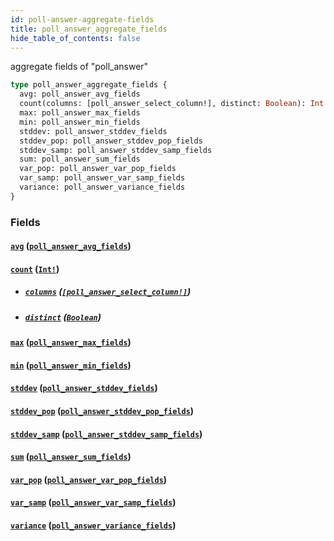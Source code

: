 ```yaml
---
id: poll-answer-aggregate-fields
title: poll_answer_aggregate_fields
hide_table_of_contents: false
---
```


aggregate fields of "poll_answer"

```graphql
type poll_answer_aggregate_fields {
  avg: poll_answer_avg_fields
  count(columns: [poll_answer_select_column!], distinct: Boolean): Int!
  max: poll_answer_max_fields
  min: poll_answer_min_fields
  stddev: poll_answer_stddev_fields
  stddev_pop: poll_answer_stddev_pop_fields
  stddev_samp: poll_answer_stddev_samp_fields
  sum: poll_answer_sum_fields
  var_pop: poll_answer_var_pop_fields
  var_samp: poll_answer_var_samp_fields
  variance: poll_answer_variance_fields
}
```

### Fields

#### [`avg`](#) ([`poll_answer_avg_fields`](/07-graphql/objects/poll-answer-avg-fields))

#### [`count`](#) ([`Int!`](/07-graphql/scalars/int))

- ##### [`columns`](#) ([`[poll_answer_select_column!]`](/07-graphql/enums/poll-answer-select-column))

- ##### [`distinct`](#) ([`Boolean`](/07-graphql/scalars/boolean))

#### [`max`](#) ([`poll_answer_max_fields`](/07-graphql/objects/poll-answer-max-fields))

#### [`min`](#) ([`poll_answer_min_fields`](/07-graphql/objects/poll-answer-min-fields))

#### [`stddev`](#) ([`poll_answer_stddev_fields`](/07-graphql/objects/poll-answer-stddev-fields))

#### [`stddev_pop`](#) ([`poll_answer_stddev_pop_fields`](/07-graphql/objects/poll-answer-stddev-pop-fields))

#### [`stddev_samp`](#) ([`poll_answer_stddev_samp_fields`](/07-graphql/objects/poll-answer-stddev-samp-fields))

#### [`sum`](#) ([`poll_answer_sum_fields`](/07-graphql/objects/poll-answer-sum-fields))

#### [`var_pop`](#) ([`poll_answer_var_pop_fields`](/07-graphql/objects/poll-answer-var-pop-fields))

#### [`var_samp`](#) ([`poll_answer_var_samp_fields`](/07-graphql/objects/poll-answer-var-samp-fields))

#### [`variance`](#) ([`poll_answer_variance_fields`](/07-graphql/objects/poll-answer-variance-fields))
